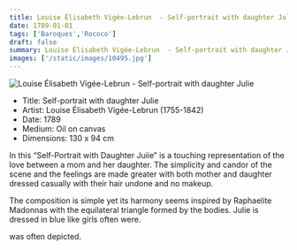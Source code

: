 ```yaml
---
title: Louise Élisabeth Vigée-Lebrun  - Self-portrait with daughter Julie
date: 1789-01-01
tags: ['Baroques','Rococo']
draft: false
summary: Louise Élisabeth Vigée-Lebrun  - Self-portrait with daughter Julie
images: ['/static/images/10495.jpg']
---
```


![Louise Élisabeth Vigée-Lebrun  - Self-portrait with daughter Julie](/static/images/10495.jpg)

* Title: Self-portrait with daughter Julie
* Artist: Louise Élisabeth Vigée-Lebrun  (1755-1842)
* Date: 1789
* Medium: Oil on canvas
* Dimensions: 130 x 94 cm

In this “Self-Portrait with Daughter Juiie” is a touching representation of the love between a mom and her daughter. The simplicity and candor of the scene and the feelings are made greater with both mother and daughter dressed casually with their hair undone and no makeup. 

The composition is simple yet its harmony seems inspired by Raphaelite Madonnas with the equilateral triangle formed by the bodies. Julie is dressed in blue like girls often were.

was often depicted.
